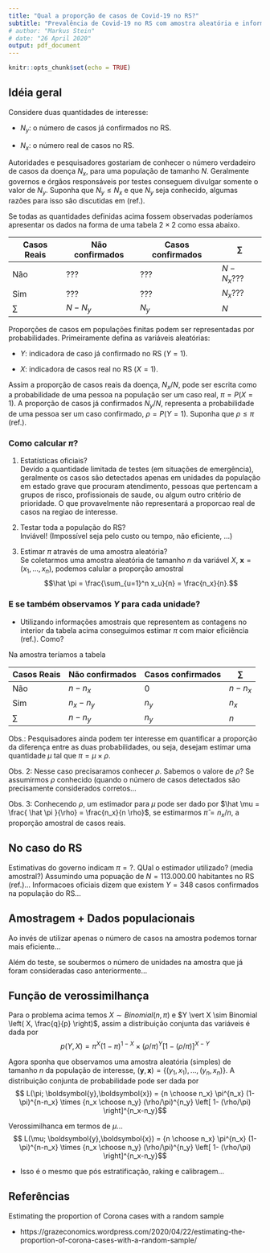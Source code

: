 ---
title: "Qual a proporção de casos de Covid-19 no RS?"
subtitle: "Prevalência de Covid-19 no RS com amostra aleatória e informação populacional."
# author: "Markus Stein"
# date: "26 April 2020"
output: pdf_document
---

```{r setup, include=FALSE}
knitr::opts_chunk$set(echo = TRUE)
```

## Idéia geral

Considere duas quantidades de interesse:

* $N_y$: o número de casos já confirmados no RS.  

* $N_x$: o número real de casos no RS.

Autoridades e pesquisadores gostariam de conhecer o número verdadeiro de casos 
da doença $N_x$, para uma população de tamanho $N$. Geralmente governos e 
órgãos responsáveis por testes conseguem divulgar somente o valor de $N_y$. 
Suponha que $N_y \leq N_x$ e que $N_y$ seja conhecido, algumas razões para isso 
são discutidas em (ref.). 

Se todas as quantidades definidas acima fossem observadas poderíamos apresentar 
os dados na forma de uma tabela $2 \times 2$ como essa abaixo.

Casos Reais | Não confirmados | Casos confirmados | $\sum$
------------|---------|---------|-----------------
Não         |   ???   |   ???   | $N - N_x$???
Sim         |   ???   |   ???   | $N_x$???
$\sum$      | $N - N_y$ | $N_y$     | $N$

<!--    $X$          | $Y = 0$ | $Y = 1$ | $\sum$ -->
<!-- ----------------|---------|---------|---- -->
<!-- 0               |   ???   |   ???   | ??? -->
<!-- 1               |   ???   |   ???   | ??? -->
<!-- $\sum$          | $N_{0+}$| $N_{1+}$| $N$ -->

Proporções de casos em populações finitas podem ser representadas por 
probabilidades. Primeiramente defina as variáveis aleatórias:    

* $Y$: indicadora de caso já confirmado no RS $(Y = 1)$.  

* $X$: indicadora de casos real no RS $(X = 1)$.

Assim a proporção de casos reais da doença, $N_x / N$, pode ser escrita como 
a probabilidade de uma pessoa na população ser um caso real, $\pi = P(X = 1)$. 
A proporção de casos já confirmados $N_y / N$, representa a probabilidade 
de uma pessoa ser um caso confirmado, $\rho = P(Y = 1)$. Suponha que 
$\rho \leq \pi$ (ref.).


### Como calcular $\pi$?
1. Estatísticas oficiais?  
Devido a quantidade limitada de testes (em situações de emergência), geralmente 
os casos são detectados apenas em unidades da população em estado grave que 
procuram atendimento, pessoas que pertencam a grupos de risco, profissionais de 
saude, ou algum outro critério de prioridade. O que provavelmente não 
representará a proporcao real de casos na regiao de interesse.


2. Testar toda a população do RS?  
Inviável! (Impossível seja pelo custo ou tempo, não eficiente, ...)

3. Estimar $\pi$ através de uma amostra aleatória?   
Se coletarmos uma amostra aleatória de tamanho $n$ da variável $X$, 
$\boldsymbol{x} = (x_1, \ldots, x_n)$, podemos calular a proporção amostral
$$\hat \pi = \frac{\sum_{u=1}^n x_u}{n} = \frac{n_x}{n}.$$

### E se também observamos $Y$ para cada unidade?  
* Utilizando informações amostrais que representem as contagens no interior da 
tabela acima conseguimos estimar $\pi$ com maior eficiência (ref.). Como?

Na amostra teríamos a tabela

Casos Reais | Não confirmados | Casos confirmados | $\sum$
------------|---------|---------|-----------------
Não         |   $n - n_x$   |   0   | $n - n_x$
Sim         |   $n_x - n_y$   |   $n_y$   | $n_x$
$\sum$      | $n - n_y$ | $n_y$     | $n$

Obs.: Pesquisadores ainda podem ter interesse em quantificar a proporção da 
diferença entre as duas probabilidades, ou seja, desejam estimar uma quantidade 
$\mu$ tal que $\pi = \mu \times \rho$.

Obs. 2: Nesse caso precisaramos conhecer $\rho$. Sabemos o valore de $\rho$?
Se assumirmos $\rho$ conhecido (quando o número de casos detectados são 
precisamente considerados corretos...

Obs. 3: Conhecendo $\rho$, um estimador para $\mu$ pode ser dado por 
$\hat \mu = \frac{ \hat \pi }{\rho} = \frac{n_x}{n \rho}$, se estimarmos 
$\hat \pi = n_x / n$, a proporção amostral de casos reais.


## No caso do RS
Estimativas do governo indicam $\pi = ?$. QUal o estimador utilizado? (media amostral?)
Assumindo uma popuação de $N=113.000.00$ habitantes no RS (ref.)... 
Informacoes oficiais dizem que existem $Y=348$ casos confirmados na população do RS...


## Amostragem $+$ Dados populacionais
Ao invés de utilizar apenas o número de casos na amostra podemos tornar mais eficiente...

Além  do teste, se soubermos o número de unidades na amostra que já foram consideradas caso anteriormente...

<!-- ```{r cars} -->
<!-- summary(cars) -->
<!-- ``` -->



## Função de verossimilhança
Para o problema acima temos $X \sim Binomial(n, \pi)$ e 
$Y \vert X \sim Binomial \left( X, \frac{q}{p} \right)$, assim a 
distribuição conjunta das variáveis é dada por
$$ p(Y,X) =  \pi^{X} (1-\pi)^{1-X} \times (\rho/\pi)^{Y} \left[ 1- (\rho/\pi) \right]^{X-Y}$$

Agora sponha que observamos uma amostra aleatória (simples) de tamanho $n$ da 
população de interesse, $(\boldsymbol{y}, \boldsymbol{x}) = \left\{ 
(y_1, x_1), \ldots, (y_n,x_n) \right\}$. A distribuição conjunta de 
probabilidade pode ser dada por
$$ L(\pi; \boldsymbol{y},\boldsymbol{x}) =  {n \choose n_x} \pi^{n_x} (1-\pi)^{n-n_x} \times {n_x \choose n_y} (\rho/\pi)^{n_y} \left[ 1- (\rho/\pi) \right]^{n_x-n_y}$$

Verossimilhanca em termos de $\mu$...
$$ L(\mu; \boldsymbol{y},\boldsymbol{x}) =  {n \choose n_x} \pi^{n_x} (1-\pi)^{n-n_x} \times {n_x \choose n_y} (\rho/\pi)^{n_y} \left[ 1- (\rho/\pi) \right]^{n_x-n_y}$$


* Isso é o mesmo que pós estratificação, raking e calibragem...


## Referências

Estimating the proportion of Corona cases with a random sample   

* https://grazeconomics.wordpress.com/2020/04/22/estimating-the-proportion-of-corona-cases-with-a-random-sample/


